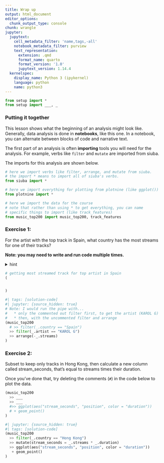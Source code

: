 ```yaml
---
title: Wrap up
output: html_document
editor_options:
  chunk_output_type: console
chunk: wrangle
jupyter:
  jupytext:
    cell_metadata_filter: 'name,tags,-all'
    notebook_metadata_filter: purview
    text_representation:
      extension: .qmd
      format_name: quarto
      format_version: '1.0'
      jupytext_version: 1.14.4
  kernelspec:
    display_name: Python 3 (ipykernel)
    language: python
    name: python3
---
```


```python
from setup import *
from setup import ___, _
```

### Putting it together

This lesson shows what the beginning of an analysis might look like. Generally, data analysis is done in **notebooks**, like this one. In a notebook, you can alternate between blocks of code and narrative text.

The first part of an analysis is often **importing** tools you will need for the analysis. For example, verbs like `filter` and `mutate` are imported from siuba.

The imports for this analysis are shown below.

``` python
# here we import verbs like filter, arrange, and mutate from siuba.
# the import * means to import all of siuba's verbs.
from siuba import *

# here we import everything for plotting from plotnine (like ggplot())
from plotnine import *

# here we import the data for the course
# note that rather than using * to get everything, you can name
# specific things to import (like track_features)
from music_top200 import music_top200, track_features
```

### Exercise 1:

For the artist with the top track in Spain, what country has the most streams for one of their tracks?

**Note: you may need to write and run code multiple times.**

<details>

<summary>hint</summary>

> First, find the artist in the top position in Spain. After, can you get only that artists tracks? Once you do that you should be close!

</details>

```python
# getting most streamed track for top artist in Spain
(


)
```

```python
#| tags: [solution-code]
#| jupyter: {source_hidden: true} 
# Note: I would run the pipe with...
#   * only the commented out filter first, to get the artist (KAROL G)
#   * then, with the uncommented filter and arrange
(music_top200 
  # >> filter(_.country == "Spain")
  >> filter(_.artist == "KAROL G")
  >> arrange(-_.streams)
)
```

### Exercise 2:

Subset to keep only tracks in Hong Kong, then calculate a new column called stream_seconds, that's equal to streams times their duration.

Once you've done that, try deleting the comments (`#`) in the code below to plot the data.

```python
(music_top200
  >> ___
  >> ___
  #>> ggplot(aes("stream_seconds", "position", color = "duration"))
  # + geom_point()
)
```

```python
#| jupyter: {source_hidden: true}
#| tags: [solution-code]
(music_top200
  >> filter(_.country == "Hong Kong")
  >> mutate(stream_seconds = _.streams * _.duration)
  >> ggplot(aes("stream_seconds", "position", color = "duration"))
   + geom_point()
)
```